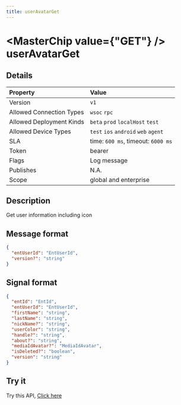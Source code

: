 ```yaml
---
title: userAvatarGet
---
```



# <MasterChip value={"GET"} /> userAvatarGet

## Details

| Property | Value | 
| :--- | :--- | 
| Version | `v1` |
| Allowed Connection Types | `wsoc` `rpc`  |
| Allowed Deployment Kinds | `beta` `prod` `localHost` `test`  |
| Allowed Device Types | `test` `ios` `android` `web` `agent`  |
| SLA | time: `600 ms`, timeout: `6000 ms` |
| Token | bearer |
| Flags | Log message |
| Publishes | N.A. |
| Scope | global and enterprise |


## Description

Get user information including icon

## Message format

```json copy
{
  "entUserId": "EntUserId",
  "version?": "string"
}
```

## Signal format

```json copy
{
  "entId": "EntId",
  "entUserId": "EntUserId",
  "firstName": "string",
  "lastName": "string",
  "nickName?": "string",
  "userColor": "string",
  "handle?": "string",
  "about?": "string",
  "mediaIdAvatar?": "MediaIdAvatar",
  "isDeleted?": "boolean",
  "version": "string"
}
```

## Try it

Try this API, [Click here](https://web.neome.ai/api?path=home_drawer_userAvatarGet)

